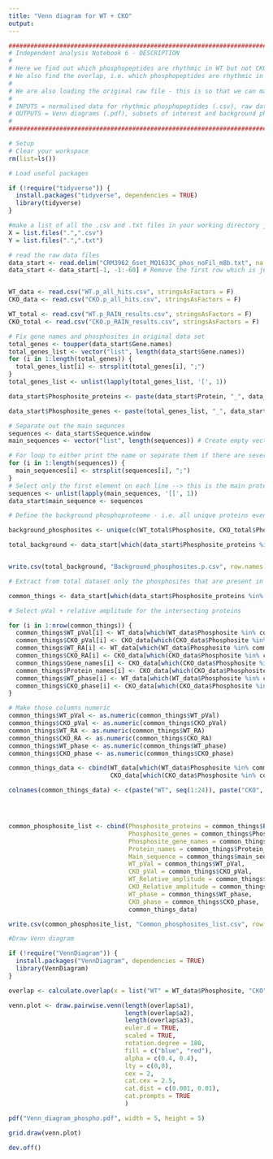 ---
title: "Venn diagram for WT + CKO"
output: 
---

```{r}
#######################################################################################################################################
# Independent analysis Notebook 6 - DESCRIPTION
#
# Here we find out which phosphopeptides are rhythmic in WT but not CKO and vice versa. 
# We also find the overlap, i.e. which phosphopeptides are rhythmic in both genotypes.
#
# We are also loading the original raw file - this is so that we can make a background list, i.e. all phosphopeptides present in the experiment, even if they are only found in one genotype.
#
# INPUTS = normalised data for rhythmic phosphopeptides (.csv), raw data file from Perseus (.txt)
# OUTPUTS = Venn diagrams (.pdf), subsets of interest and background phosphoproteome (.csv)
# 
#######################################################################################################################################
```

```{r}
# Setup
# Clear your workspace
rm(list=ls())

# Load useful packages

if (!require("tidyverse")) {
  install.packages("tidyverse", dependencies = TRUE)
  library(tidyverse)
} 

#make a list of all the .csv and .txt files in your working directory just so you can see what's going on
X = list.files(".",".csv")
Y = list.files(".",".txt")

# read the raw data files
data_start <- read.delim("CRM3962_6set_MQ1633C_phos_noFil_m8b.txt", na = c("NaN"), stringsAsFactors = F) # Need this file for the sequences
data_start <- data_start[-1, -1:-60] # Remove the first row which is just junk, and all data columns


WT_data <- read.csv("WT.p_all_hits.csv", stringsAsFactors = F)
CKO_data <- read.csv("CKO.p_all_hits.csv", stringsAsFactors = F)

WT_total <- read.csv("WT.p_RAIN_results.csv", stringsAsFactors = F)
CKO_total <- read.csv("CKO.p_RAIN_results.csv", stringsAsFactors = F)

```

```{r}
# Fix gene names and phosphosites in original data set
total_genes <- toupper(data_start$Gene.names)
total_genes_list <- vector("list", length(data_start$Gene.names))
for (i in 1:length(total_genes)) {
  total_genes_list[i] <- strsplit(total_genes[i], ";")
}
total_genes_list <- unlist(lapply(total_genes_list, '[', 1))

data_start$Phosphosite_proteins <- paste(data_start$Protein, "_", data_start$Amino.acid, data_start$Position, data_start$Multiplicity, sep = "")

data_start$Phosphosite_genes <- paste(total_genes_list, "_", data_start$Amino.acid, data_start$Position, data_start$Multiplicity, sep = "")

# Separate out the main sequnces
sequences <- data_start$Sequence.window
main_sequences <- vector("list", length(sequences)) # Create empty vector

# For loop to either print the name or separate them if there are several in one line
for (i in 1:length(sequences)) {
  main_sequences[i] <- strsplit(sequences[i], ";")
}
# Select only the first element on each line --> this is the main protein for each line then attach it to the first column of the total proteome dataframe
sequences <- unlist(lapply(main_sequences, '[[', 1))
data_start$main_sequence <- sequences
```

```{r}
# Define the background phosphoproteome - i.e. all unique proteins even if only present in one genotype

background_phosphosites <- unique(c(WT_total$Phosphosite, CKO_total$Phosphosite))

total_background <- data_start[which(data_start$Phosphosite_proteins %in% background_phosphosites), ]


write.csv(total_background, "Background_phosphosites.p.csv", row.names = F)

```


```{r}
# Extract from total dataset only the phosphosites that are present in both CKO + WT

common_things <- data_start[which(data_start$Phosphosite_proteins %in% intersect(CKO_data$Phosphosite, WT_data$Phosphosite)), 24:ncol(data_start)]

# Select pVal + relative amplitude for the intersecting proteins

for (i in 1:nrow(common_things)) {
  common_things$WT_pVal[i] <- WT_data[which(WT_data$Phosphosite %in% common_things$Phosphosite_proteins[i]), 6]
  common_things$CKO_pVal[i] <- CKO_data[which(CKO_data$Phosphosite %in% common_things$Phosphosite_proteins[i]), 6]
  common_things$WT_RA[i] <- WT_data[which(WT_data$Phosphosite %in% common_things$Phosphosite_proteins[i]), 10]
  common_things$CKO_RA[i] <- CKO_data[which(CKO_data$Phosphosite %in% common_things$Phosphosite_proteins[i]), 10]
  common_things$Gene_names[i] <- CKO_data[which(CKO_data$Phosphosite %in% common_things$Phosphosite_proteins[i]), 4]
  common_things$Protein_names[i] <- CKO_data[which(CKO_data$Phosphosite %in% common_things$Phosphosite_proteins[i]), 3]
  common_things$WT_phase[i] <- WT_data[which(WT_data$Phosphosite %in% common_things$Phosphosite_proteins[i]), 7]
  common_things$CKO_phase[i] <- CKO_data[which(CKO_data$Phosphosite %in% common_things$Phosphosite_proteins[i]), 7]
}

# Make those columns numeric
common_things$WT_pVal <- as.numeric(common_things$WT_pVal)
common_things$CKO_pVal <- as.numeric(common_things$CKO_pVal)
common_things$WT_RA <- as.numeric(common_things$WT_RA)
common_things$CKO_RA <- as.numeric(common_things$CKO_RA)
common_things$WT_phase <- as.numeric(common_things$WT_phase)
common_things$CKO_phase <- as.numeric(common_things$CKO_phase)

common_things_data <- cbind(WT_data[which(WT_data$Phosphosite %in% common_things$Phosphosite_proteins), 11:ncol(WT_data)], 
                            CKO_data[which(CKO_data$Phosphosite %in% common_things$Phosphosite_proteins), 11:ncol(CKO_data)])

colnames(common_things_data) <- c(paste("WT", seq(1:24)), paste("CKO", seq(1:24)))




common_phosphosite_list <- cbind(Phosphosite_proteins = common_things$Phosphosite_proteins,
                                 Phosphosite_genes = common_things$Phosphosite_genes,
                                 Phosphosite_gene_names = common_things$Gene_names,
                                 Protein_names = common_things$Protein_names,
                                 Main_sequence = common_things$main_sequence,
                                 WT_pVal = common_things$WT_pVal,
                                 CKO_pVal = common_things$CKO_pVal,
                                 WT_Relative_amplitude = common_things$WT_RA,
                                 CKO_Relative_amplitude = common_things$CKO_RA,
                                 WT_phase = common_things$WT_phase,
                                 CKO_phase = common_things$CKO_phase,
                                 common_things_data)

write.csv(common_phosphosite_list, "Common_phosphosites_list.csv", row.names = F)

```

```{r}
#Draw Venn diagram

if (!require("VennDiagram")) {
  install.packages("VennDiagram", dependencies = TRUE)
  library(VennDiagram)
} 

overlap <- calculate.overlap(x = list("WT" = WT_data$Phosphosite, "CKO" = CKO_data$Phosphosite)) #calculate overlap to pass into venn diagram function

venn.plot <- draw.pairwise.venn(length(overlap$a1), 
                                length(overlap$a2), 
                                length(overlap$a3), 
                                euler.d = TRUE, 
                                scaled = TRUE,
                                rotation.degree = 180,
                                fill = c("blue", "red"), 
                                alpha = c(0.4, 0.4),
                                lty = c(0,0), 
                                cex = 2,
                                cat.cex = 2.5, 
                                cat.dist = c(0.001, 0.01),
                                cat.prompts = TRUE
                                )

pdf("Venn_diagram_phospho.pdf", width = 5, height = 5)

grid.draw(venn.plot)

dev.off()

```

